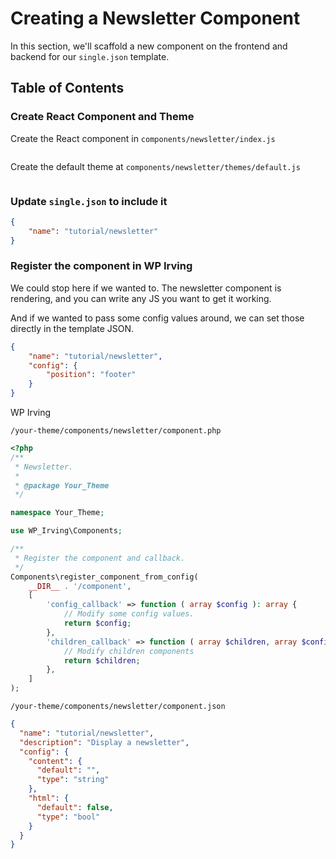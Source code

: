<Meta title="Tutorial|Creating a Newsletter Component" />

# Creating a Newsletter Component
In this section, we'll scaffold a new component on the frontend and backend for our `single.json` template.

## Table of Contents

### Create React Component and Theme
Create the React component in `components/newsletter/index.js`
```js

```

Create the default theme at `components/newsletter/themes/default.js`
```js

```

### Update `single.json` to include it
```json
{
	"name": "tutorial/newsletter"
}
```

### Register the component in WP Irving
We could stop here if we wanted to. The newsletter component is rendering, and you can write any JS you want to get it working.

And if we wanted to pass some config values around, we can set those directly in the template JSON.

```json
{
	"name": "tutorial/newsletter",
	"config": {
		"position": "footer"
	}
}
```

WP Irving

`/your-theme/components/newsletter/component.php`
```php
<?php
/**
 * Newsletter.
 *
 * @package Your_Theme
 */

namespace Your_Theme;

use WP_Irving\Components;

/**
 * Register the component and callback.
 */
Components\register_component_from_config(
	__DIR__ . '/component',
	[
		'config_callback' => function ( array $config ): array {
			// Modify some config values.
			return $config;
		},
		'children_callback' => function ( array $children, array $config ): array {
			// Modify children components
			return $children;
		},
	]
);
```


`/your-theme/components/newsletter/component.json`
```json
{
  "name": "tutorial/newsletter",
  "description": "Display a newsletter",
  "config": {
    "content": {
      "default": "",
      "type": "string"
    },
    "html": {
      "default": false,
      "type": "bool"
    }
  }
}

```
